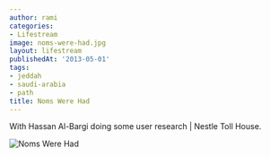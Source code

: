 ```yaml
---
author: rami
categories:
- Lifestream
image: noms-were-had.jpg
layout: lifestream
publishedAt: '2013-05-01'
tags:
- jeddah
- saudi-arabia
- path
title: Noms Were Had
---
```


With Hassan Al-Bargi doing some user research | Nestle Toll House.

![Noms Were Had](/assets/images/content/lifestream/noms-were-had.jpg)
